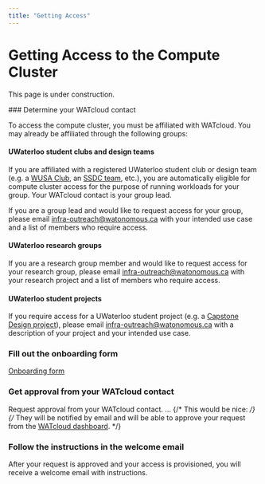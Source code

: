 ```yaml
---
title: "Getting Access"
---
```


# Getting Access to the Compute Cluster


<Callout type="warning">This page is under construction.</Callout>

 
<Steps>
### Determine your WATcloud contact

To access the compute cluster, you must be affiliated with WATcloud. You may already be affiliated through the following groups:

#### UWaterloo student clubs and design teams

If you are affiliated with a registered UWaterloo student club or design team (e.g. a [WUSA Club](https://wusa.ca/clubs/), an [SSDC team](https://uwaterloo.ca/sedra-student-design-centre/directory-teams), etc.),
you are automatically eligible for compute cluster access for the purpose of running workloads for your group. Your WATcloud contact is your group lead.

If you are a group lead and would like to request access for your group, please email infra-outreach@watonomous.ca with your intended use case and a list of members who require access.

#### UWaterloo research groups

If you are a research group member and would like to request access for your research group, 
please email infra-outreach@watonomous.ca with your research project and a list of 
members who require access.

#### UWaterloo student projects

If you require access for a UWaterloo student project (e.g. a [Capstone Design project](https://uwaterloo.ca/capstone-design/)), please email infra-outreach@watonomous.ca with a description of your project and your intended use case.

### Fill out the onboarding form
 
[Onboarding form](https://cloud.watonomous.ca/onboarding-form/)
 
### Get approval from your WATcloud contact

Request approval from your WATcloud contact. ...
{/* This would be nice: */}
{/* They will be notified by email and will be able to approve your request from the [WATcloud dashboard](https://watcloud.uwaterloo.ca/). */}
 
### Follow the instructions in the welcome email

After your request is approved and your access is provisioned, you will receive a welcome email with instructions.
 
</Steps>